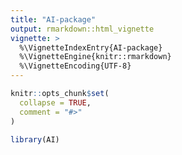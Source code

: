 ```yaml
---
title: "AI-package"
output: rmarkdown::html_vignette
vignette: >
  %\VignetteIndexEntry{AI-package}
  %\VignetteEngine{knitr::rmarkdown}
  %\VignetteEncoding{UTF-8}
---
```


```r
knitr::opts_chunk$set(
  collapse = TRUE,
  comment = "#>"
)
```

```r
library(AI)
```
